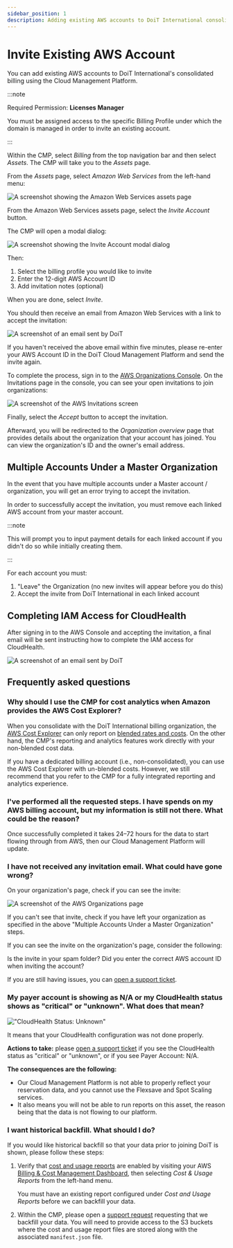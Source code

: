 ```yaml
---
sidebar_position: 1
description: Adding existing AWS accounts to DoiT International consolidated billing
---
```


# Invite Existing AWS Account

You can add existing AWS accounts to DoiT International's consolidated billing using the Cloud Management Platform.

:::note

Required Permission: **Licenses Manager**

You must be assigned access to the specific Billing Profile under which the domain is managed in order to invite an existing account.

:::

Within the CMP, select _Billing_ from the top navigation bar and then select _Assets_. The CMP will take you to the _Assets_ page.

From the _Assets_ page, select _Amazon Web Services_ from the left-hand menu:

![A screenshot showing the Amazon Web Services assets page](../../static/img/docs/cmp-assets-aws.png)

From the Amazon Web Services assets page, select the _Invite Account_ button.

The CMP will open a modal dialog:

![A screenshot showing the _Invite Account_ modal dialog](../../static/img/docs/cmp-assets-aws-invite-account-modal.png)

Then:

1. Select the billing profile you would like to invite
2. Enter the 12-digit AWS Account ID
3. Add invitation notes (optional)

When you are done, select _Invite_.

You should then receive an email from Amazon Web Services with a link to accept the invitation:

![A screenshot of an email sent by DoiT](../../static/img/docs/email-invite-existing-3.png)

If you haven't received the above email within five minutes, please re-enter your AWS Account ID in the DoiT Cloud Management Platform and send the invite again.

To complete the process, sign in to the [AWS Organizations Console](https://console.aws.amazon.com/organizations/). On the Invitations page in the console, you can see your open invitations to join organizations:

![A screenshot of the AWS _Invitations_ screen](../../static/img/docs/aws-invite-4.png)

Finally, select the _Accept_ button to accept the invitation.

Afterward, you will be redirected to the _Organization overview_ page that provides details about the organization that your account has joined. You can view the organization's ID and the owner's email address.

## Multiple Accounts Under a Master Organization

In the event that you have multiple accounts under a Master account / organization, you will get an error trying to accept the invitation.

In order to successfully accept the invitation, you must remove each linked AWS account from your master account.

:::note

This will prompt you to input payment details for each linked account if you didn't do so while initially creating them.

:::

For each account you must:

1. "Leave" the Organization (no new invites will appear before you do this)
2. Accept the invite from DoiT International in each linked account

## Completing IAM Access for CloudHealth

After signing in to the AWS Console and accepting the invitation, a final email will be sent instructing how to complete the IAM access for CloudHealth.

![A screenshot of an email sent by DoiT](../../static/img/docs/email-invite-5.png)

## Frequently asked questions

### Why should I use the CMP for cost analytics when Amazon provides the AWS Cost Explorer?

When you consolidate with the DoiT International billing organization, the [AWS Cost Explorer](https://aws.amazon.com/aws-cost-management/aws-cost-explorer/) can only report on [blended rates and costs](https://docs.aws.amazon.com/awsaccountbilling/latest/aboutv2/con-bill-blended-rates.html#Blended_CB). On the other hand, the CMP's reporting and analytics features work directly with your non-blended cost data.

If you have a dedicated billing account (i.e., non-consolidated), you can use the AWS Cost Explorer with un-blended costs. However, we still recommend that you refer to the CMP for a fully integrated reporting and analytics experience.

### I've performed all the requested steps. I have spends on my AWS billing account, but my information is still not there. What could be the reason?

Once successfully completed it takes 24&ndash;72 hours for the data to start flowing through from AWS, then our Cloud Management Platform will update.

### I have not received any invitation email. What could have gone wrong?

On your organization's page, check if you can see the invite:

![A screenshot of the _AWS Organizations_ page](../../static/img/docs/aws-invite-6.png)

If you can't see that invite, check if you have left your organization as specified in the above "Multiple Accounts Under a Master Organization" steps.

If you can see the invite on the organization's page, consider the following:

Is the invite in your spam folder? Did you enter the correct AWS account ID when inviting the account?

If you are still having issues, you can [open a support ticket](https://hello.doit-intl.com/support).

### My payer account is showing as N/A or my CloudHealth status shows as "critical" or "unknown". What does that mean?

!["CloudHealth Status: Unknown"](../../static/img/docs/cmp-cloudhealth-status-unknown.png)

It means that your CloudHealth configuration was not done properly.

**Actions to take:** please [open a support ticket](https://hello.doit-intl.com/support) if you see the CloudHealth status as "critical" or "unknown", or if you see Payer Account: N/A.

**The consequences are the following:**

- Our Cloud Management Platform is not able to properly reflect your reservation data, and you cannot use the Flexsave and Spot Scaling services.
- It also means you will not be able to run reports on this asset, the reason being that the data is not flowing to our platform.

### I want historical backfill. What should I do?

If you would like historical backfill so that your data prior to joining DoiT is shown, please follow these steps:

1. Verify that [cost and usage reports](https://docs.aws.amazon.com/cur/latest/userguide/cur-create.html) are enabled by visiting your AWS [Billing & Cost Management Dashboard](https://console.aws.amazon.com/billing/home#/), then selecting _Cost & Usage Reports_ from the left-hand menu.

   You must have an existing report configured under _Cost and Usage Reports_ before we can backfill your data.

2. Within the CMP, please open a [support request](../services/consulting-support/index.mdx) requesting that we backfill your data. You will need to provide access to the S3 buckets where the cost and usage report files are stored along with the associated `manifest.json` file.
